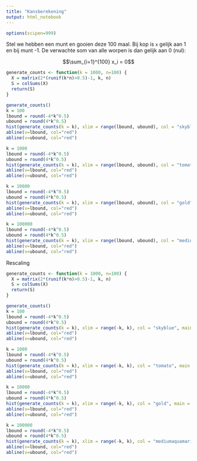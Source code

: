 ```yaml
---
title: "Kansberekening"
output: html_notebook
---
```


```r
options(scipen=999)
```

Stel we hebben een munt en gooien deze 100 maal. Bij kop is `x` gelijk aan 1 en bij munt -1. De verwachte som van alle worpen is dan gelijk aan 0 (nul):

$$\sum_{i=1}^{100} x_i = 0$$

```r
generate_counts <- function(k = 1000, n=100) {
  X = matrix(2*(runif(k*n)>0.5)-1, k, n)
  S = colSums(X)
  return(S)
}

generate_counts()
k = 100
lbound = round(-4*k^0.5)
ubound = round(4*k^0.5)
hist(generate_counts(k = k), xlim = range(lbound, ubound), col = "skyblue", main = paste("Histogram of k = " , k, " flips, boundaries = ", ubound))
abline(v=lbound, col="red")
abline(v=ubound, col="red")

k = 1000
lbound = round(-4*k^0.5)
ubound = round(4*k^0.5)
hist(generate_counts(k = k), xlim = range(lbound, ubound), col = "tomato", main = paste("Histogram of k = " , k, " flips, boundaries = ", ubound))
abline(v=lbound, col="red")
abline(v=ubound, col="red")

k = 10000
lbound = round(-4*k^0.5)
ubound = round(4*k^0.5)
hist(generate_counts(k = k), xlim = range(lbound, ubound), col = "gold", main = paste("Histogram of k = " , k, " flips, boundaries = ", ubound))
abline(v=lbound, col="red")
abline(v=ubound, col="red")

k = 100000
lbound = round(-4*k^0.5)
ubound = round(4*k^0.5)
hist(generate_counts(k = k), xlim = range(lbound, ubound), col = "mediumaquamarine", main = paste("Histogram of k = " , k, " flips, boundaries = ", ubound))
abline(v=lbound, col="red")
abline(v=ubound, col="red")
```

Rescaling

```r
generate_counts <- function(k = 1000, n=100) {
  X = matrix(2*(runif(k*n)>0.5)-1, k, n)
  S = colSums(X)
  return(S)
}

generate_counts()
k = 100
lbound = round(-4*k^0.5)
ubound = round(4*k^0.5)
hist(generate_counts(k = k), xlim = range(-k, k), col = "skyblue", main = paste("Histogram of k = " , k, " flips, boundaries = ", ubound))
abline(v=lbound, col="red")
abline(v=ubound, col="red")

k = 1000
lbound = round(-4*k^0.5)
ubound = round(4*k^0.5)
hist(generate_counts(k = k), xlim = range(-k, k), col = "tomato", main = paste("Histogram of k = " , k, " flips, boundaries = ", ubound))
abline(v=lbound, col="red")
abline(v=ubound, col="red")

k = 10000
lbound = round(-4*k^0.5)
ubound = round(4*k^0.5)
hist(generate_counts(k = k), xlim = range(-k, k), col = "gold", main = paste("Histogram of k = " , k, " flips, boundaries = ", ubound))
abline(v=lbound, col="red")
abline(v=ubound, col="red")

k = 100000
lbound = round(-4*k^0.5)
ubound = round(4*k^0.5)
hist(generate_counts(k = k), xlim = range(-k, k), col = "mediumaquamarine", main = paste("Histogram of k = " , k, " flips, boundaries = ", ubound))
abline(v=lbound, col="red")
abline(v=ubound, col="red")
```